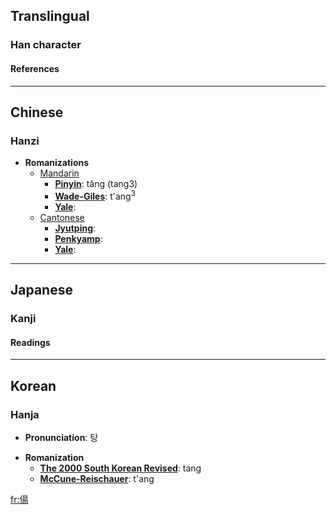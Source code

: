 ==Translingual==
===Han character===
{{Han char|rad=人|as=09|sn=11|four=|canj=人日一竹 (OAMH)}}
====References====
{{Han ref|kx=0110.200|dkj=00852|dj=0236.040|hdz=10190.010|uh=5052|ud=20562}}
----

==Chinese==
===Hanzi===


* '''Romanizations'''
** [[Mandarin]]
*** '''[[Pinyin]]''': tǎng (tang3)
*** '''[[Wade-Giles]]''': t'ang<sup>3</sup>
*** '''[[Yale]]''': 
**[[Cantonese]]
***'''[[Jyutping]]''':
***'''[[Penkyamp]]''': 
***'''[[Yale]]''': 


----
==Japanese==
===Kanji===
{{ja-kanji|grade=|rs=人09}}
====Readings====
{{ja-readings|on=[[とう]] (tō)|kun=[[まつすぐ]] (matsusugu)}}


----
==Korean==
===Hanja===

* '''Pronunciation''': 탕

* '''Romanization'''
** '''[[The 2000 South Korean Revised Romanization|The 2000 South Korean Revised]]''': tang
** '''[[McCune-Reischauer]]''': t'ang


[[fr:偒]]